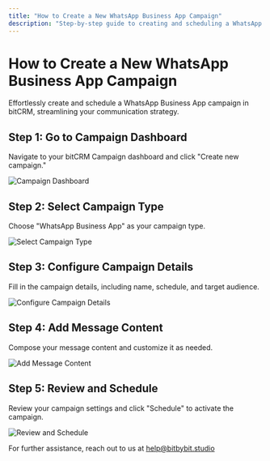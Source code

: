 ```yaml
---
title: "How to Create a New WhatsApp Business App Campaign"
description: "Step-by-step guide to creating and scheduling a WhatsApp Business App campaign in bitCRM."
---
```



# How to Create a New WhatsApp Business App Campaign

Effortlessly create and schedule a WhatsApp Business App campaign in bitCRM, streamlining your communication strategy.

## Step 1: Go to Campaign Dashboard

Navigate to your bitCRM Campaign dashboard and click "Create new campaign."

<img
  src="/images/campaign-dashboard.png"
  alt="Campaign Dashboard"
  className="rounded-lg"
/>

## Step 2: Select Campaign Type

Choose "WhatsApp Business App" as your campaign type.

<img
  src="/images/select-campaign-type.png"
  alt="Select Campaign Type"
  className="rounded-lg"
/>

## Step 3: Configure Campaign Details

Fill in the campaign details, including name, schedule, and target audience.

<img
  src="/images/configure-campaign-details.png"
  alt="Configure Campaign Details"
  className="rounded-lg"
/>

## Step 4: Add Message Content

Compose your message content and customize it as needed.

<img
  src="/images/add-message-content.png"
  alt="Add Message Content"
  className="rounded-lg"
/>

## Step 5: Review and Schedule

Review your campaign settings and click "Schedule" to activate the campaign.

<img
  src="/images/review-and-schedule.png"
  alt="Review and Schedule"
  className="rounded-lg"
/>

For further assistance, reach out to us at help@bitbybit.studio

